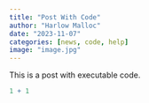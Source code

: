 ```yaml
---
title: "Post With Code"
author: "Harlow Malloc"
date: "2023-11-07"
categories: [news, code, help]
image: "image.jpg"
---
```


This is a post with executable code.

```r
1 + 1
```
